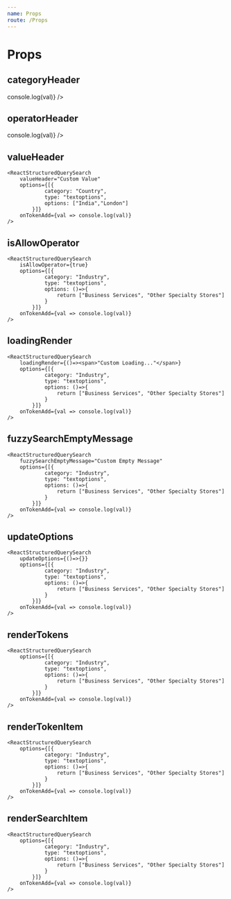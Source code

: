 ```yaml
---
name: Props
route: /Props
---
```



# Props

## categoryHeader

<Playground>
	<ReactStructuredQuerySearch
		categoryHeader="Custom Category"
		options={[
			{
				category: "Country",
				type: "textoptions",
				options: ["India", "London"]
			}
		]}
		onTokenAdd={val => console.log(val)}
	/>
</Playground>

## operatorHeader

<Playground>
	<ReactStructuredQuerySearch
		operatorHeader="Custom Operator"
		options={[
			{
				category: "Country",
				type: "textoptions",
				options: ["India", "London"]
			}
		]}
		onTokenAdd={val => console.log(val)}
	/>
</Playground>

## valueHeader

<Playground>

    <ReactStructuredQuerySearch
    	valueHeader="Custom Value"
    	options={[{
    			category: "Country",
    			type: "textoptions",
    			options: ["India","London"]
    		}]}
    	onTokenAdd={val => console.log(val)}
    />

</Playground>

## isAllowOperator

<Playground>

    <ReactStructuredQuerySearch
    	isAllowOperator={true}
    	options={[{
    			category: "Industry",
    			type: "textoptions",
    			options: ()=>{
    				return ["Business Services", "Other Specialty Stores"]
    			}
    		}]}
    	onTokenAdd={val => console.log(val)}
    />

</Playground>

## loadingRender

<Playground>

    <ReactStructuredQuerySearch
    	loadingRender={()=><span>"Custom Loading..."</span>}
    	options={[{
    			category: "Industry",
    			type: "textoptions",
    			options: ()=>{
    				return ["Business Services", "Other Specialty Stores"]
    			}
    		}]}
    	onTokenAdd={val => console.log(val)}
    />

</Playground>

## fuzzySearchEmptyMessage

<Playground>

    <ReactStructuredQuerySearch
    	fuzzySearchEmptyMessage="Custom Empty Message"
    	options={[{
    			category: "Industry",
    			type: "textoptions",
    			options: ()=>{
    				return ["Business Services", "Other Specialty Stores"]
    			}
    		}]}
    	onTokenAdd={val => console.log(val)}
    />

</Playground>

## updateOptions

<Playground>

    <ReactStructuredQuerySearch
    	updateOptions={()=>{}}
    	options={[{
    			category: "Industry",
    			type: "textoptions",
    			options: ()=>{
    				return ["Business Services", "Other Specialty Stores"]
    			}
    		}]}
    	onTokenAdd={val => console.log(val)}
    />

</Playground>

## renderTokens

<Playground>

    <ReactStructuredQuerySearch
    	options={[{
    			category: "Industry",
    			type: "textoptions",
    			options: ()=>{
    				return ["Business Services", "Other Specialty Stores"]
    			}
    		}]}
    	onTokenAdd={val => console.log(val)}
    />

</Playground>

## renderTokenItem

<Playground>

    <ReactStructuredQuerySearch
    	options={[{
    			category: "Industry",
    			type: "textoptions",
    			options: ()=>{
    				return ["Business Services", "Other Specialty Stores"]
    			}
    		}]}
    	onTokenAdd={val => console.log(val)}
    />

</Playground>

## renderSearchItem

<Playground>

    <ReactStructuredQuerySearch
    	options={[{
    			category: "Industry",
    			type: "textoptions",
    			options: ()=>{
    				return ["Business Services", "Other Specialty Stores"]
    			}
    		}]}
    	onTokenAdd={val => console.log(val)}
    />

</Playground>
